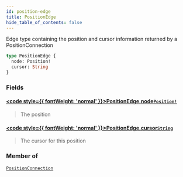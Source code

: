 ```yaml
---
id: position-edge
title: PositionEdge
hide_table_of_contents: false
---
```








Edge type containing the position and cursor information returned by a PositionConnection

```graphql
type PositionEdge {
  node: Position!
  cursor: String
}
```


### Fields

#### [<code style={{ fontWeight: 'normal' }}>PositionEdge.<b>node</b></code>](#)<Bullet />[`Position!`](/docs/testnet/graphql/objects/position) <Badge class="secondary" text="non-null"/> <Badge class="secondary" text="object"/>
> The position
> 

#### [<code style={{ fontWeight: 'normal' }}>PositionEdge.<b>cursor</b></code>](#)<Bullet />[`String`](/docs/testnet/graphql/scalars/string) <Badge class="secondary" text="scalar"/>
> The cursor for this position
> 



### Member of

[`PositionConnection`](/docs/testnet/graphql/objects/position-connection)  <Badge class="secondary" text="object"/>



